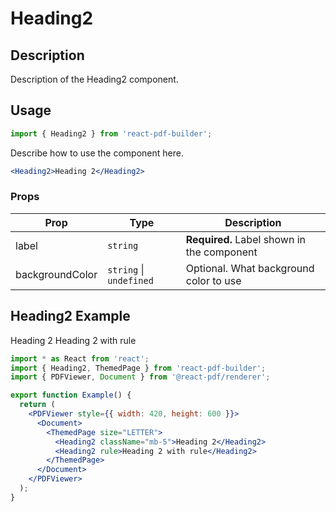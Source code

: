 

<Meta title="Documentation/Components/Typography/Heading2" />

<h1>Heading2</h1>

## Description

Description of the Heading2 component.

## Usage

```jsx
import { Heading2 } from 'react-pdf-builder';
```

Describe how to use the component here.

```jsx
<Heading2>Heading 2</Heading2>
```

### Props

| Prop            | Type                        | Description                                |
| --------------- | --------------------------- | ------------------------------------------ |
| label           | `string`                    | **Required.** Label shown in the component |
| backgroundColor | `string` &#124; `undefined` | Optional. What background color to use     |

## Heading2 Example

<DocsPDF>
  <Heading2 className="mb-5">Heading 2</Heading2>
  <Heading2 rule>Heading 2 with rule</Heading2>
</DocsPDF>

```jsx
import * as React from 'react';
import { Heading2, ThemedPage } from 'react-pdf-builder';
import { PDFViewer, Document } from '@react-pdf/renderer';

export function Example() {
  return (
    <PDFViewer style={{ width: 420, height: 600 }}>
      <Document>
        <ThemedPage size="LETTER">
          <Heading2 className="mb-5">Heading 2</Heading2>
          <Heading2 rule>Heading 2 with rule</Heading2>
        </ThemedPage>
      </Document>
    </PDFViewer>
  );
}
```
